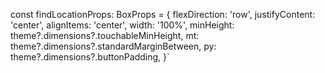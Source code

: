 
const findLocationProps: BoxProps = {
    flexDirection: 'row',
    justifyContent: 'center',
    alignItems: 'center',
    width: '100%',
    minHeight: theme?.dimensions?.touchableMinHeight,
    mt: theme?.dimensions?.standardMarginBetween,
    py: theme?.dimensions?.buttonPadding,
}`

<HooksInfo componentName="useTheme" example={exampleString}/>
